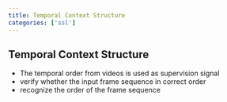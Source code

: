 ```yaml
---
title: Temporal Context Structure
categories: ['ssl']
---
```


## Temporal Context Structure
- The temporal order from videos is used as supervision signal 
- verify whether the input frame sequence in correct order 
- recognize the order of the frame sequence



